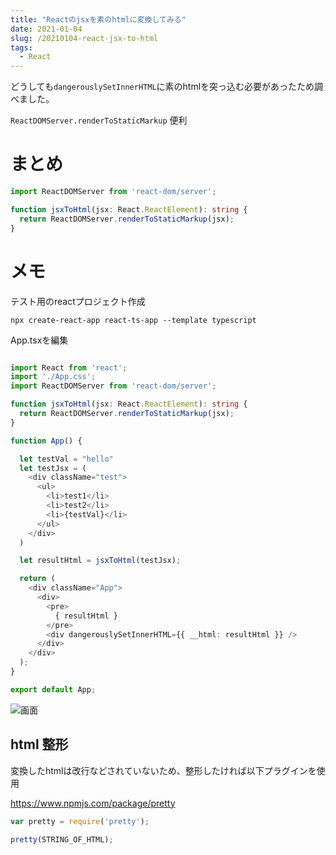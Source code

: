 ```yaml
---
title: "Reactのjsxを素のhtmlに変換してみる"
date: 2021-01-04
slug: /20210104-react-jsx-to-html
tags:
  - React
---
```



  どうしても`dangerouslySetInnerHTML`に素のhtmlを突っ込む必要があったため調べました。

  `ReactDOMServer.renderToStaticMarkup` 便利

  # まとめ
  ```typescript
  import ReactDOMServer from 'react-dom/server';

  function jsxToHtml(jsx: React.ReactElement): string {
    return ReactDOMServer.renderToStaticMarkup(jsx);
  }
  ```

  # メモ

  テスト用のreactプロジェクト作成

  ```shell
  npx create-react-app react-ts-app --template typescript    
  ```


  App.tsxを編集

  ```ts

  import React from 'react';
  import './App.css';
  import ReactDOMServer from 'react-dom/server';

  function jsxToHtml(jsx: React.ReactElement): string {
    return ReactDOMServer.renderToStaticMarkup(jsx);
  }

  function App() {

    let testVal = "hello"
    let testJsx = (
      <div className="test">
        <ul>
          <li>test1</li>
          <li>test2</li>
          <li>{testVal}</li>
        </ul>
      </div>
    )

    let resultHtml = jsxToHtml(testJsx);

    return (
      <div className="App">
        <div>
          <pre>
            { resultHtml }
          </pre>
          <div dangerouslySetInnerHTML={{ __html: resultHtml }} />
        </div>
      </div>
    );
  }

  export default App;

  ```


  ![画面](https://storage.googleapis.com/zenn-user-upload/3czy22xn63nngvxzyi2l5hmhtdcz)




## html 整形

  変換したhtmlは改行などされていないため、整形したければ以下プラグインを使用

  https://www.npmjs.com/package/pretty

  ```js
  var pretty = require('pretty');
   
  pretty(STRING_OF_HTML);
  ```

